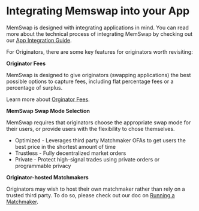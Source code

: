 # Integrating Memswap into your App

MemSwap is designed with integrating applications in mind. You can read more about the technical process of integrating MemSwap by checking out our [App Integration Guide](/originators/originator-integration-guide).

For Originators, there are some key features for originators worth revisiting:

**Originator Fees**

MemSwap is designed to give originators (swapping applications) the best possible options to capture fees, including flat percentage fees or a percentage of surplus.

Learn more about [Orginator Fees](/protocol-features/originator-fees).

**MemSwap Swap Mode Selection**

MemSwap requires that originators choose the appropriate swap mode for their users, or provide users with the flexibility to chose themselves.

- Optimized - Leverages third party Matchmaker OFAs to get users the best price in the shortest amount of time
- Trustless - Fully decentralized market orders
- Private - Protect high-signal trades using private orders or programmable privacy

**Originator-hosted Matchmakers**

Originators may wish to host their own matchmaker rather than rely on a trusted third party. To do so, please check out our doc on [Running a Matchmaker](/matchmakers/running-a-matchmaker).
